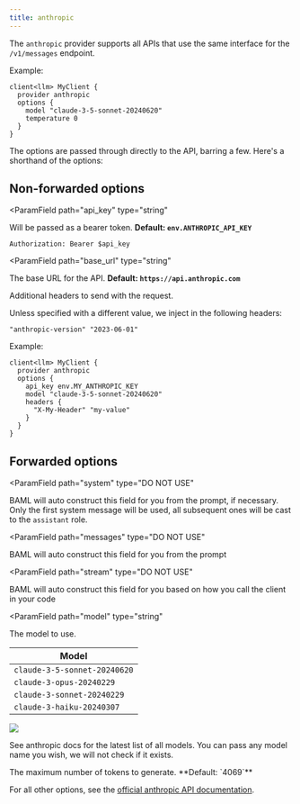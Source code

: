 ```yaml
---
title: anthropic
---
```



The `anthropic` provider supports all APIs that use the same interface for the `/v1/messages` endpoint.

Example:
```baml BAML
client<llm> MyClient {
  provider anthropic
  options {
    model "claude-3-5-sonnet-20240620"
    temperature 0
  }
}
```

The options are passed through directly to the API, barring a few. Here's a shorthand of the options:

## Non-forwarded options
<ParamField
  path="api_key"
  type="string"
>
  Will be passed as a bearer token. **Default: `env.ANTHROPIC_API_KEY`**
  
  `Authorization: Bearer $api_key`
</ParamField>

<ParamField
  path="base_url"
  type="string"
>
  The base URL for the API. **Default: `https://api.anthropic.com`**
</ParamField>

<ParamField path="headers" type="object">
  Additional headers to send with the request.

  Unless specified with a different value, we inject in the following headers:
  ```
  "anthropic-version" "2023-06-01"
  ```

Example:
```baml
client<llm> MyClient {
  provider anthropic
  options {
    api_key env.MY_ANTHROPIC_KEY
    model "claude-3-5-sonnet-20240620"
    headers {
      "X-My-Header" "my-value"
    }
  }
}
```
</ParamField>

<Markdown src="/snippets/role-selection.mdx" />

<Markdown src="/snippets/allowed-role-metadata.mdx" />

<Markdown src="/snippets/supports-streaming.mdx" />

<Markdown src="/snippets/finish-reason.mdx" />

## Forwarded options
<ParamField
   path="system"
   type="DO NOT USE"
>
  BAML will auto construct this field for you from the prompt, if necessary.
  Only the first system message will be used, all subsequent ones will be cast to the `assistant` role.
</ParamField>

<ParamField
   path="messages"
   type="DO NOT USE"
>
  BAML will auto construct this field for you from the prompt
</ParamField>

<ParamField
   path="stream"
   type="DO NOT USE"
>
  BAML will auto construct this field for you based on how you call the client in your code
</ParamField>

<ParamField
  path="model"
  type="string"
>
  The model to use.

| Model |
| --- |
| `claude-3-5-sonnet-20240620` |  
| `claude-3-opus-20240229` |  
| `claude-3-sonnet-20240229` |  
| `claude-3-haiku-20240307` |  

<img src="https://mintlify.s3-us-west-1.amazonaws.com/anthropic/images/3-5-sonnet-curve.png" />

See anthropic docs for the latest list of all models. You can pass any model name you wish, we will not check if it exists.
</ParamField>

<ParamField path="max_tokens" type="int">
  The maximum number of tokens to generate. **Default: `4069`**
</ParamField>


For all other options, see the [official anthropic API documentation](https://docs.anthropic.com/en/api/messages).